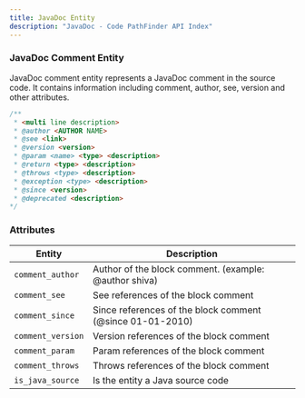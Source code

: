 ```yaml
---
title: JavaDoc Entity
description: "JavaDoc - Code PathFinder API Index"
---
```


### JavaDoc Comment Entity <Badge text="Entity" variant="tip" size="small" />

JavaDoc comment entity represents a JavaDoc comment in the source code. It contains information including comment, author, see, version
and other attributes.

```java
/**
 * <multi line description>
 * @author <AUTHOR NAME>
 * @see <link>
 * @version <version>
 * @param <name> <type> <description>
 * @return <type> <description>
 * @throws <type> <description>
 * @exception <type> <description>
 * @since <version>
 * @deprecated <description>
*/
```

### Attributes

| Entity                    | Description                                              |
|---------------------------|----------------------------------------------------------|
| `comment_author`          | Author of the block comment. (example: @author shiva)    |
| `comment_see`             | See references of the block comment                      |
| `comment_since`           | Since references of the block comment (@since 01-01-2010)|
| `comment_version`         | Version references of the block comment                  |
| `comment_param`           | Param references of the block comment                    |
| `comment_throws`          | Throws references of the block comment                   |
| `is_java_source`          | Is the entity a Java source code                         |